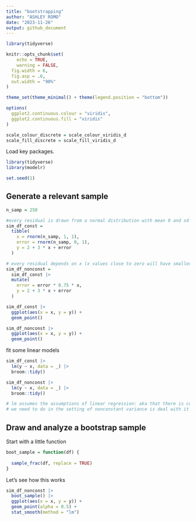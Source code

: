 ```yaml
---
title: "bootstrapping"
author: "ASHLEY ROMO"
date: "2023-11-26"
output: github_document
---
```


```r
library(tidyverse)

knitr::opts_chunk$set(
	echo = TRUE,
	warning = FALSE,
  fig.width = 6,
  fig.asp = .6,
  out.width = "90%"
)

theme_set(theme_minimal() + theme(legend.position = "bottom"))

options(
  ggplot2.continuous.colour = "viridis",
  ggplot2.continuous.fill = "viridis"
)

scale_colour_discrete = scale_colour_viridis_d
scale_fill_discrete = scale_fill_viridis_d
```

Load key packages.

```r
library(tidyverse)
library(modelr)

set.seed(1)
```


## Generate a relevant sample

```r
n_samp = 250

#every residual is drawn from a normal distribution with mean 0 and sd 1
sim_df_const = 
  tibble(
    x = rnorm(n_samp, 1, 1),
    error = rnorm(n_samp, 0, 1),
    y = 2 + 3 * x + error
  )

# every residual depends on x (x values close to zero will have smaller errors and x values close to one will have larger errors)
sim_df_nonconst = 
  sim_df_const |> 
  mutate(
    error = error * 0.75 * x, 
    y = 2 + 3 * x + error
  )

sim_df_const |> 
  ggplot(aes(x = x, y = y)) + 
  geom_point()

sim_df_nonconst |> 
  ggplot(aes(x = x, y = y)) +
  geom_point()
```

fit some linear models
```r
sim_df_const |> 
  lm(y ~ x, data = _) |> 
  broom::tidy()

sim_df_nonconst |> 
  lm(y ~ x, data = _) |> 
  broom::tidy() 

# lm assumes the assumptions of linear regression: aka that there is constant variance across the domain even when the data truly does not have constant variance 
# we need to do in the setting of nonconstant variance is deal with it in a way that allows us to get accurate confidence intervals despite the fact that the generating process is not what we assumed theoretically
```

## Draw and analyze a bootstrap sample

Start with a little function
```r
boot_sample = function(df) {
  
  sample_frac(df, replace = TRUE)
}
```

Let's see how this works
```r
sim_df_nonconst |> 
  boot_sample() |> 
  ggplot(aes(x = x, y = y)) +
  geom_point(alpha = 0.5) +
  stat_smooth(method = "lm")
```




